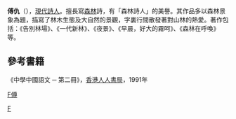 '''傅仇'''（{{bd|1928年||1985年|catIdx=F傅}}），[[現代|現代]][[詩人|詩人]]。擅長寫[[森林|森林]]詩，有「森林詩人」的美譽。其作品多以森林景象為題，描寫了林木生態及大自然的景觀，字裏行間散發著對山林的熱愛。著作包括：《告別林場》、《一代新林》、《夜景》、《早晨，好大的霧呵》、《森林在呼喚》等。

==參考書籍==
《中學中國語文 ─ 第二冊》，[[香港人人書局|香港人人書局]]，1991年

{{China-writer-stub}}

[[category:中国现代作家|F傅]]
[[Category:20世纪中国诗人|F]]